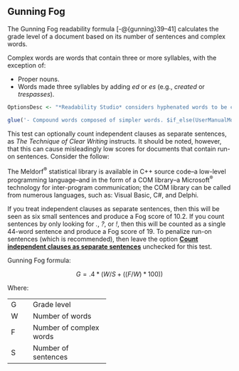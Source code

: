 ## Gunning Fog\index{Gunning Fog|(ii} {-#sec-gunning-fog-test}

The Gunning Fog readability formula [-@{gunning}39–41] calculates the grade level of a document based on its number of sentences and complex words.

Complex words are words that contain three or more syllables, with the exception of:

- Proper nouns.\index{proper nouns!Gunning Fog}
- Words made three syllables by adding *ed* or *es* (e.g., *created* or *trespasses*).
```r
OptionsDesc <- "*Readability Studio* considers hyphenated words to be compound words (e.g., *horse-power* or *and/or*). "

glue('- Compound words composed of simpler words. $if_else(UserManualMode, OptionsDesc, "")^Note that forward slashes (*/*) are treated like hyphens in this context.', .open='$', .close='^')
```

This test can optionally count independent clauses as separate sentences, as *The Technique of Clear Writing* instructs. It should be noted, however, that this can cause misleadingly low scores for documents that contain run-on sentences. Consider the follow:

::: {.fancyquotes data-latex=''}
The Meldorf^®^ statistical library is available in C++ source code–a low-level programming language–and in the form of a COM library–a Microsoft^®^ technology for inter-program communication; the COM library can be called from numerous languages, such as: Visual Basic, C#, and Delphi.
:::

If you treat independent clauses as separate sentences, then this will be seen as six small sentences and produce a Fog score of 10.2.
If you count sentences by only looking for *.*, *?*, or *!*, then this will be counted as a single 44-word sentence and produce a Fog score of 19.
To penalize run-on sentences (which is recommended), then leave the option [**Count independent clauses as separate sentences**](#sec-readability-test-options) unchecked for this test.

Gunning Fog formula:

$$
G = .4*(W/S+((F/W)*100))
$$

Where:

+:----+:------------------------+
| G   | Grade level             |
+-----+-------------------------+
| W   | Number of words         |
+-----+-------------------------+
| F   | Number of complex words |
+-----+-------------------------+
| S   | Number of sentences     |
+-----+-------------------------+

\index{Gunning Fog|)}

\newpage
